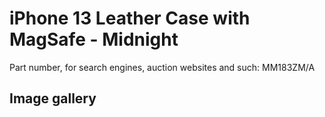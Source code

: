 
# iPhone 13 Leather Case with MagSafe - Midnight

Part number, for search engines, auction websites and such: MM183ZM/A

## Image gallery

<div style={{ width: '100%', maxWidth: '768px' }}>
<GalleryComponent
    images={[
      {
        original: "/everysource/MM183.webp",
        thumbnail: "/everypreview/MM183.webp",
      },
      {
        original: "/everysource/MM183_AV1.webp",
        thumbnail: "/everypreview/MM183_AV1.webp",
      },
      {
        original: "/everysource/MM183_AV2.webp",
        thumbnail: "/everypreview/MM183_AV2.webp",
      },
      {
        original: "/everysource/MM183_AV3.webp",
        thumbnail: "/everypreview/MM183_AV3.webp",
      },
      {
        original: "/everysource/MM183_AV4.webp",
        thumbnail: "/everypreview/MM183_AV4.webp",
      },
      {
        original: "/everysource/MM183_AV5.webp",
        thumbnail: "/everypreview/MM183_AV5.webp",
      },
      {
        original: "/everysource/MM183_AV6.webp",
        thumbnail: "/everypreview/MM183_AV6.webp",
      },
      {
        original: "/everysource/MM183_AV7.webp",
        thumbnail: "/everypreview/MM183_AV7.webp",
      }
    ]}
  />
</div>